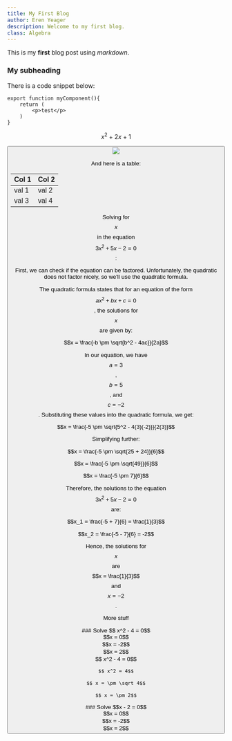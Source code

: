 ```yaml
---
title: My First Blog
author: Eren Yeager
description: Welcome to my first blog.
class: Algebra
---
```


This is my **first** blog post using *markdown*.

### My subheading


There is a code snippet below:
```
export function myComponent(){
    return (
        <p>test</p>
    )
}
```

$$ x^2+2x+1 $$ 


<Button text="my button"/>
<Image src="/img/triangle.png" />



And here is a table:

| Col 1 | Col 2 |
| ----- | ----- |
| val 1 | val 2 |
| val 3 | val 4 |


Solving for $$x$$ in the equation $$3x^2 + 5x - 2 = 0$$:




First, we can check if the equation can be factored. Unfortunately, the quadratic does not factor nicely, so we'll use the quadratic formula.

The quadratic formula states that for an equation of the form $$ax^2 + bx + c = 0$$, the solutions for $$x$$ are given by:

$$x = \frac{-b \pm \sqrt{b^2 - 4ac}}{2a}$$

In our equation, we have $$a = 3$$, $$b = 5$$, and $$c = -2$$. Substituting these values into the quadratic formula, we get:

$$x = \frac{-5 \pm \sqrt{5^2 - 4(3)(-2)}}{2(3)}$$

Simplifying further:

$$x = \frac{-5 \pm \sqrt{25 + 24}}{6}$$

$$x = \frac{-5 \pm \sqrt{49}}{6}$$

$$x = \frac{-5 \pm 7}{6}$$

Therefore, the solutions to the equation $$3x^2 + 5x - 2 = 0$$ are:

$$x_1 = \frac{-5 + 7}{6} = \frac{1}{3}$$

$$x_2 = \frac{-5 - 7}{6} = -2$$

Hence, the solutions for $$x$$ are $$x = \frac{1}{3}$$ and $$x = -2$$.

More stuff

<MultipleChoice allowMultiple={true}>
### Solve $$ x^2 - 4 = 0$$
        <Option isAnswer={false}>$$x = 0$$</Option>
        <Option isAnswer={true}>$$x = -2$$</Option>
        <Option isAnswer={true}>$$x = 2$$</Option>
</MultipleChoice>

<ObscureSection>
    $$ x^2 - 4 = 0$$

    $$ x^2 = 4$$

    $$ x = \pm \sqrt 4$$

    $$ x = \pm 2$$
</ObscureSection>


<MultipleChoice allowMultiple={false}>
### Solve $$x - 2 = 0$$
        <Option isAnswer={false}>$$x = 0$$</Option>
        <Option isAnswer={false}>$$x = -2$$</Option>
        <Option isAnswer={true}>$$x = 2$$</Option>
</MultipleChoice>